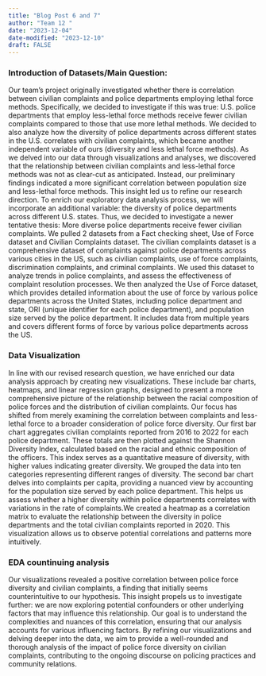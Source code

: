 ```yaml
---
title: "Blog Post 6 and 7"
author: "Team 12 "
date: "2023-12-04"
date-modified: "2023-12-10"
draft: FALSE
---
```


### Introduction of Datasets/Main Question:
Our team’s project originally investigated whether there is correlation between civilian complaints and police departments employing lethal force methods. Specifically, we decided to investigate if this was true: U.S. police departments that employ less-lethal force methods receive fewer civilian complaints compared to those that use more lethal methods. We decided to also analyze how the diversity of police departments across different states in the U.S. correlates with civilian complaints, which became another independent variable of ours (diversity and less lethal force methods). As we delved into our data through visualizations and analyses, we discovered that the relationship between civilian complaints and less-lethal force methods was not as clear-cut as anticipated. Instead, our preliminary findings indicated a more significant correlation between population size and less-lethal force methods. This insight led us to refine our research direction. To enrich our exploratory data analysis process, we will incorporate an additional variable: the diversity of police departments across different U.S. states. Thus, we decided to investigate a newer tentative thesis: More diverse police departments receive fewer civilian complaints. We pulled 2 datasets from a Fact checking sheet, Use of Force dataset and Civilian Complaints dataset. The civilian complaints dataset is a comprehensive dataset of complaints against police departments across various cities in the US, such as civilian complaints, use of force complaints, discrimination complaints, and criminal complaints. We used this dataset to analyze trends in police complaints, and assess the effectiveness of complaint resolution processes. We then analyzed the Use of Force dataset, which provides detailed information about the use of force by various police departments across the United States, including police department and state, ORI (unique identifier for each police department), and population size served by the police department. It includes data from multiple years and covers different forms of force by various police departments across the US.

### Data Visualization
In line with our revised research question, we have enriched our data analysis approach by creating new visualizations. These include bar charts, heatmaps, and linear regression graphs, designed to present a more comprehensive picture of the relationship between the racial composition of police forces and the distribution of civilian complaints. Our focus has shifted from merely examining the correlation between complaints and less-lethal force to a broader consideration of police force diversity. Our first bar chart aggregates civilian complaints reported from 2016 to 2022 for each police department. These totals are then plotted against the Shannon Diversity Index, calculated based on the racial and ethnic composition of the officers. This index serves as a quantitative measure of diversity, with higher values indicating greater diversity. We grouped the data into ten categories representing different ranges of diversity. The second bar chart delves into complaints per capita, providing a nuanced view by accounting for the population size served by each police department. This helps us assess whether a higher diversity within police departments correlates with variations in the rate of complaints.We created a heatmap as a correlation matrix to evaluate the relationship between the diversity in police departments and the total civilian complaints reported in 2020. This visualization allows us to observe potential correlations and patterns more intuitively.


### EDA countinuing analysis 
Our visualizations revealed a positive correlation between police force diversity and civilian complaints, a finding that initially seems counterintuitive to our hypothesis. This insight propels us to investigate further: we are now exploring potential confounders or other underlying factors that may influence this relationship. Our goal is to understand the complexities and nuances of this correlation, ensuring that our analysis accounts for various influencing factors.
By refining our visualizations and delving deeper into the data, we aim to provide a well-rounded and thorough analysis of the impact of police force diversity on civilian complaints, contributing to the ongoing discourse on policing practices and community relations.


